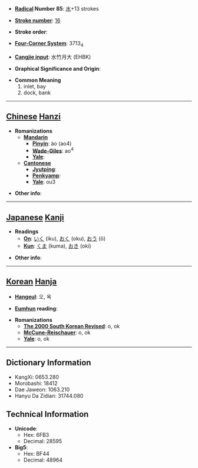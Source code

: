* '''[[Wiktionary:Chinese radical index| Radical]] Number 85''': [[Wiktionary:Chinese radical index 水|水]]+13 strokes

* '''[[Wiktionary:Chinese total strokes index|Stroke number]]''': [[Wiktionary:Chinese total strokes index 16|16]]

* '''Stroke order''': 

* '''[[Wiktionary:Chinese four corner index|Four-Corner System]]''': 3713<sub>4</sub>

* '''[[Wiktionary:Chinese Cangjie index|Cangjie input]]''': 水竹月大 (EHBK)

* '''Graphical Significance and Origin''': 

* '''Common Meaning'''
*#inlet, bay
*# dock, bank


----

== [[Chinese]] [[Hanzi]] ==

* '''Romanizations'''
** '''[[Mandarin]]'''
*** '''[[Pinyin]]''': ào (ao4)
*** '''[[Wade-Giles]]''': ao<sup>4</sup>
*** '''[[Yale]]''': 
** '''[[Cantonese]]'''
*** '''[[Jyutping]]''':
*** '''[[Penkyamp]]''': 
*** '''[[Yale]]''': ou3

* '''Other info''': 

----

== [[Japanese]] [[Kanji]] ==

* '''Readings'''
** '''[[On]]''': [[いく]] (iku), [[おく]] (oku), [[おう]] (ō)
** '''[[Kun]]''': [[くま]] (kuma), [[おき]] (oki)

* '''Other info''':  

----

== [[Korean]] [[Hanja]] ==

* '''[[Hangeul]]''': 오, 옥

* '''[[Eumhun]] reading''': 

* '''Romanizations'''
** '''[[The 2000 South Korean Revised Romanization|The 2000 South Korean Revised]]''': o, ok
** '''[[McCune-Reischauer]]''': o, ok
** '''[[Yale]]''': o, ok

----

== Dictionary Information ==

* KangXi: 0653.280
* Morobashi: 18412
* Dae Jaweon: 1063.210
* Hanyu Da Zidian: 31744.080

== Technical Information ==

* '''Unicode''':
** Hex: 6FB3
** Decimal: 28595
* '''Big5''':
** Hex: BF44
** Decimal: 48964